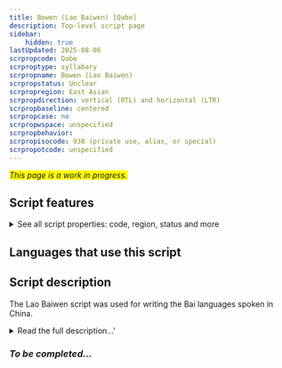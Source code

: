 ```yaml
---
title: Bowen (Lao Baiwen) [Qabe]
description: Top-level script page
sidebar:
    hidden: true
lastUpdated: 2025-08-06
scrpropcode: Qabe
scrproptype: syllabary
scrpropname: Bowen (Lao Baiwen)
scrpropstatus: Unclear
scrpropregion: East Asian
scrpropdirection: vertical (RTL) and horizontal (LTR)
scrpropbaseline: centered
scrpropcase: no
scrpropwspace: unspecified
scrpropbehavior: 
scrpropisocode: 930 (private use, alias, or special)
scrpropotcode: unspecified
---
```


<span style='background-color:yellow'>_This page is a work in progress._</span>


## Script features

<details>
<summary> See all script properties: code, region, status and more</summary>
<ScriptInfo />
</details>

## Languages that use this script

<WsList script='Qabe' wsMax='5' />

## Script description

The Lao Baiwen script was used for writing the Bai languages spoken in China.

<details><summary>Read the full description...'</summary>_Not yet available._</details>

### _To be completed..._

